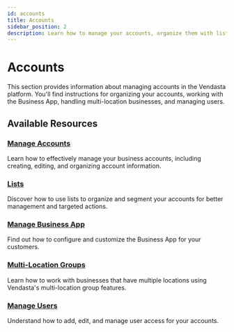 ```yaml
---
id: accounts
title: Accounts
sidebar_position: 2
description: Learn how to manage your accounts, organize them with lists, manage the Business App, work with multi-location groups, and manage users.
---
```


# Accounts

This section provides information about managing accounts in the Vendasta platform. You'll find instructions for organizing your accounts, working with the Business App, handling multi-location businesses, and managing users.

## Available Resources

### [Manage Accounts](/accounts/manage-accounts)
Learn how to effectively manage your business accounts, including creating, editing, and organizing account information.

### [Lists](/accounts/accounts-lists)
Discover how to use lists to organize and segment your accounts for better management and targeted actions.

### [Manage Business App](/accounts/manage-business-app)
Find out how to configure and customize the Business App for your customers.

### [Multi-Location Groups](/accounts/accounts-multi-location-groups)
Learn how to work with businesses that have multiple locations using Vendasta's multi-location group features.

### [Manage Users](/accounts/accounts-manage-users)
Understand how to add, edit, and manage user access for your accounts.